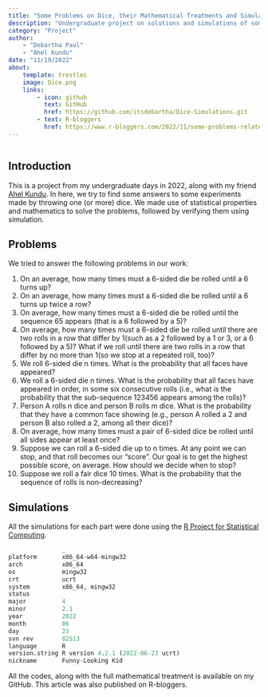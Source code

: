 ---
title: "Some Problems on Dice, their Mathematical Treatments and Simulations"
description: "Undergraduate project on solutions and simulations of some events based on throwing of dice."
category: "Project"
author:
    - "Debartha Paul"
    - "Ahel Kundu"
date: "11/19/2022"
about:
    template: trestles
    image: Dice.png
    links:
        - icon: github
          text: GitHub
          href: https://github.com/itsdebartha/Dice-Simulations.git
        - text: R-bloggers
          href: https://www.r-bloggers.com/2022/11/some-problems-related-to-dice/
---
<img src="Dice.png" width=0 height=0>

##  Introduction
This is a project from my undergraduate days in 2022, along with my friend [Ahel Kundu](https://www.linkedin.com/in/ahel-kundu-509b4b1b7/). In here, we try to find some answers to some experiments made by throwing one (or more) dice. We made use of statistical properties and mathematics to solve the problems, followed by verifying them using simulation.

##  Problems
We tried to answer the following problems in our work:

1. On an average, how many times must a 6-sided die be rolled until a 6 turns up?
2. On an average, how many times must a 6-sided die be rolled until a 6 turns up twice a row?
3. On average, how many times must a 6-sided die be rolled until the sequence 65 appears (that is a 6 followed by a 5)?
4. On average, how many times must a 6-sided die be rolled until there are two rolls in a row that differ by 1(such as a 2 followed by a 1 or 3, or a 6 followed by a 5)? What if we roll until there are two rolls in a row that differ by no more than 1(so we stop at a repeated roll, too)?
5. We roll 6-sided die n times. What is the probability that all faces have appeared?
6. We roll a 6-sided die n times. What is the probability that all faces have appeared in order, in some six consecutive rolls (i.e., what is the probability that the sub-sequence 123456 appears among the rolls)?
7. Person A rolls n dice and person B rolls m dice. What is the probability that they have a common face showing (e.g., person A rolled a 2 and person B also rolled a 2, among all their dice)?
8. On average, how many times must a pair of 6-sided dice be rolled until all sides appear at least once?
9. Suppose we can roll a 6-sided die up to n times. At any point we can stop, and that roll becomes our “score”. Our goal is to get the highest possible score, on average. How should we decide when to stop?
10. Suppose we roll a fair dice 10 times. What is the probability that the sequence of rolls is non-decreasing?

##  Simulations
All the simulations for each part were done using the [R Project for Statistical Computing](https://cran.r-project.org/).
```r
               _                                
platform       x86_64-w64-mingw32               
arch           x86_64                           
os             mingw32                          
crt            ucrt                             
system         x86_64, mingw32                  
status                                          
major          4                                
minor          2.1                              
year           2022                             
month          06                               
day            23                               
svn rev        82513                            
language       R                                
version.string R version 4.2.1 (2022-06-23 ucrt)
nickname       Funny-Looking Kid
```

All the codes, along with the full mathematical treatment is available on my GitHub. This article was also published on R-bloggers.